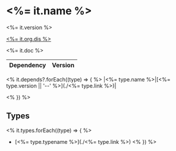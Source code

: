 
<div className='flex items-center'>

# <%= it.name %>

<span className='ml-2 mt-2 tracking-wider border border-primary-600 nx-bg-primary-100 dark:nx-bg-primary-400/10 nx-text-primary-600 font-mono font-semibold text-sm px-3 py-1 rounded-md'><%= it.version %></span>
</div>

<p className='text-3xl border-t dark:border-neutral-800 font-bold mt-2 pt-2'>
	<a href='<%= it.org.uri %>' className='text-gray-500 dark:text-gray-400 hover:text-gray-700 dark:hover:text-gray-500 hover:underline'> <%= it.org.dis %> </a>
</p>


<%= it.doc %>

|Dependency|Version|
|---|---|
<% it.depends?.forEach((type) => { %>
|<%= type.name %>|[<%= type.version || '--' %>](./<%= type.link %>)|

<% }) %>

## Types

<div className={classes.typeList}>

<% it.types.forEach((type) => { %>
- [<%= type.typename %>](./<%= type.link %>)
<% }) %>

</div>
